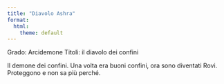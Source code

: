 ```yaml
---
title: "Diavolo Ashra"
format:
  html:
    theme: default
---
```


Grado: Arcidemone
Titoli: il diavolo dei confini

Il demone dei confini. Una volta era buoni confini, ora sono diventati Rovi. Proteggono e non sa più perché. 